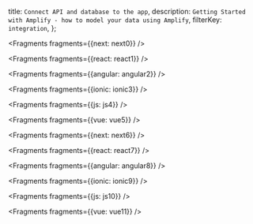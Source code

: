   title: `Connect API and database to the app`,
  description: `Getting Started with Amplify - how to model your data using Amplify`,
  filterKey: `integration`,
};


<Fragments fragments={{next: next0}} />


<Fragments fragments={{react: react1}} />


<Fragments fragments={{angular: angular2}} />


<Fragments fragments={{ionic: ionic3}} />


<Fragments fragments={{js: js4}} />


<Fragments fragments={{vue: vue5}} />


<Fragments fragments={{next: next6}} />


<Fragments fragments={{react: react7}} />


<Fragments fragments={{angular: angular8}} />


<Fragments fragments={{ionic: ionic9}} />


<Fragments fragments={{js: js10}} />


<Fragments fragments={{vue: vue11}} />

